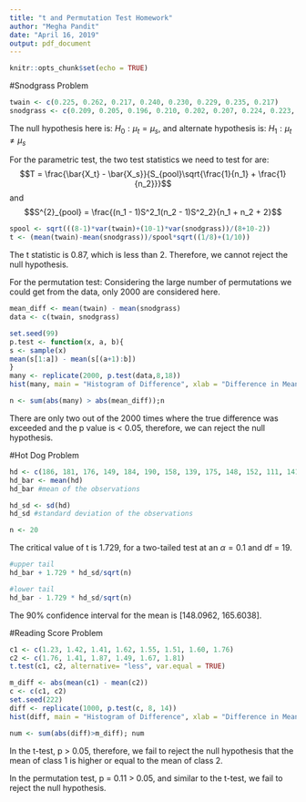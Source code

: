 ```yaml
---
title: "t and Permutation Test Homework"
author: "Megha Pandit"
date: "April 16, 2019"
output: pdf_document
---
```


```r
knitr::opts_chunk$set(echo = TRUE)
```

#Snodgrass Problem

```r
twain <- c(0.225, 0.262, 0.217, 0.240, 0.230, 0.229, 0.235, 0.217)
snodgrass <- c(0.209, 0.205, 0.196, 0.210, 0.202, 0.207, 0.224, 0.223, 0.220, 0.201)
```

The null hypothesis here is: $H_{0}: \mu_{t} = \mu_{s}$, and alternate hypothesis is: $H_{1}: \mu_{t} \neq \mu_{s}$

For the parametric test, the two test statistics we need to test for are:
$$T = \frac{\bar{X_t} - \bar{X_s}}{S_{pool}\sqrt{\frac{1}{n_1} + \frac{1}{n_2}}}$$
and 
$$S^{2}_{pool} = \frac{(n_1 - 1)S^2_1(n_2 - 1)S^2_2}{n_1 + n_2 + 2}$$

```r
spool <- sqrt(((8-1)*var(twain)+(10-1)*var(snodgrass))/(8+10-2))
t <- (mean(twain)-mean(snodgrass))/spool*sqrt((1/8)+(1/10))
```

The t statistic is 0.87, which is less than 2. Therefore, we cannot reject the null hypothesis.

For the permutation test:
Considering the large number of permutations we could get from the data, only 2000 are considered here.

```r
mean_diff <- mean(twain) - mean(snodgrass)
data <- c(twain, snodgrass)

set.seed(99)
p.test <- function(x, a, b){
s <- sample(x)
mean(s[1:a]) - mean(s[(a+1):b])
}
many <- replicate(2000, p.test(data,8,18))
hist(many, main = "Histogram of Difference", xlab = "Difference in Mean"); abline(v=mean_diff,lwd=2, col="purple")
```



```r
n <- sum(abs(many) > abs(mean_diff));n
```
There are only two out of the 2000 times where the true difference was exceeded and the p value is < 0.05, therefore, we can reject the null hypothesis. 

#Hot Dog Problem

```r
hd <- c(186, 181, 176, 149, 184, 190, 158, 139, 175, 148, 152, 111, 141, 153, 190, 157, 131, 149, 135, 132)
hd_bar <- mean(hd)
hd_bar #mean of the observations

hd_sd <- sd(hd)
hd_sd #standard deviation of the observations

n <- 20
```

The critical value of t is 1.729, for a two-tailed test at an $\alpha = 0.1$ and df = 19.

```r
#upper tail
hd_bar + 1.729 * hd_sd/sqrt(n)
```

```r
#lower tail
hd_bar - 1.729 * hd_sd/sqrt(n)
```

The 90% confidence interval for the mean is [148.0962, 165.6038].

#Reading Score Problem

```r
c1 <- c(1.23, 1.42, 1.41, 1.62, 1.55, 1.51, 1.60, 1.76)
c2 <- c(1.76, 1.41, 1.87, 1.49, 1.67, 1.81)
t.test(c1, c2, alternative= "less", var.equal = TRUE)
```

```r
m_diff <- abs(mean(c1) - mean(c2))
c <- c(c1, c2)
set.seed(222)
diff <- replicate(1000, p.test(c, 8, 14))
hist(diff, main = "Histogram of Difference", xlab = "Difference in Mean"); abline(v=m_diff,lwd=2, col="green")

num <- sum(abs(diff)>m_diff); num
```

In the t-test, p > 0.05, therefore, we fail to reject the null hypothesis that the mean of class 1 is higher or equal to the mean of class 2. 

In the permutation test, p = 0.11 > 0.05, and similar to the t-test, we fail to reject the null hypothesis. 


